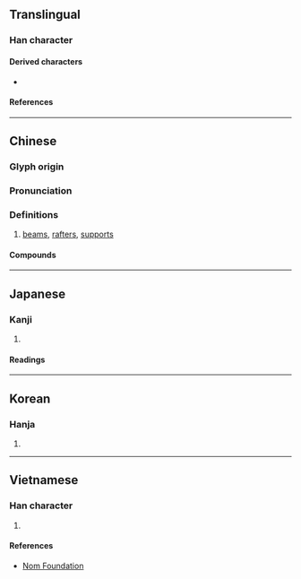 {{character info}}
==Translingual==

===Han character===
{{Han char|rn=75|rad=木|as=09|sn=13|four=47932|canj=DVNO|ids=⿰木彖}}

====Derived characters====
* {{l|mul|[[𭏷]]}}

====References====
{{Han ref|kx=0538.050|dkj=15087|dj=0925.180|hdz=21259.020|uh=693D}}

----

==Chinese==
{{zh-forms}}

===Glyph origin===
{{Han etym}}

===Pronunciation===
{{zh-pron
|m=chuán
|m-s=
|c=cyun4
|c-t=
|g=
|h=pfs=
|j=
|mb=
|md=
|mn=ml:thoân/tw:iân
|mn-t=
|w=
|x=
|mc=y
|oc=y
|ma=
|cat=n
}}

===Definitions===
{{zh-hanzi}}

# [[beam]]s, [[rafter]]s, [[support]]s

====Compounds====
{{zh-der|一椽|椽子|椽柱|椽桷|椽櫪|椽筆|榱椽|陳椽|采椽|棌椽}}

----

==Japanese==

===Kanji===
{{ja-kanji|grade=|rs=木09}}

# {{rfdef|ja|sort=木09}}

====Readings====
{{ja-readings
|goon=でん
|kanon=てん
|kun=たるき}}

----

==Korean==

===Hanja===
{{ko-hanja|hangeul=[[연]], [[전]]|eumhun=|rv=yeon, jeon|mr=yŏn, chŏn|y=yen, cen}}

# {{rfdef|ko|sort=木09}}

----

==Vietnamese==

===Han character===
{{vi-readings|rs=木09|reading=duyên}}

# {{rfdef|vi|sort=木09}}

====References====
* [http://nomfoundation.org/common/nom_details.php?codepoint=693d Nom Foundation]